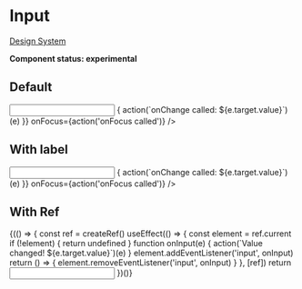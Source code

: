 

<Meta title="UI/Form/Input" component={Input} />

# Input

[Design System](https://designsystem.amsterdam.nl/7awj1hc9f/p/657629-text-input)

**Component status: experimental**

## Default

<Preview>
  <Story name="Default">
    <Fragment>
      <Input
        onBlur={action('onBlur called')}
        onChange={(e) => {
          action(`onChange called: ${e.target.value}`)(e)
        }}
        onFocus={action('onFocus called')}
      />
    </Fragment>
  </Story>
</Preview>

## With label

<Preview>
  <Story name="With label">
    <Fragment>
      <Label htmlFor="some-input" label="Some label" />
      <Input
        id="some-input"
        onBlur={action('onBlur called')}
        onChange={(e) => {
          action(`onChange called: ${e.target.value}`)(e)
        }}
        onFocus={action('onFocus called')}
      />
    </Fragment>
  </Story>
</Preview>

## With Ref

<Preview>
  <Story name="With Ref">
    <Fragment>
      {(() => {
        const ref = createRef()
        useEffect(() => {
          const element = ref.current
          if (!element) {
            return undefined
          }
          function onInput(e) {
            action(`Value changed! ${e.target.value}`)(e)
          }
          element.addEventListener('input', onInput)
          return () => {
            element.removeEventListener('input', onInput)
          }
        }, [ref])
        return <Input ref={ref} />
      })()}
    </Fragment>
  </Story>
</Preview>
